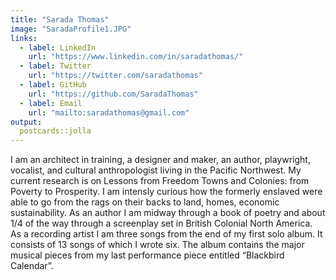 ```yaml
---
title: "Sarada Thomas"
image: "SaradaProfile1.JPG"
links:
  - label: LinkedIn
    url: "https://www.linkedin.com/in/saradathomas/"
  - label: Twitter
    url: "https://twitter.com/saradathomas"
  - label: GitHub
    url: "https://github.com/SaradaThomas"
  - label: Email
    url: "mailto:saradathomas@gmail.com"
output:
  postcards::jolla
---
```

 
I am an architect in training, a designer and maker, an author, playwright, vocalist, and cultural anthropologist living in the Pacific Northwest.
My current research is on Lessons from Freedom Towns and Colonies: from Poverty to Prosperity. I am intensly curious how the formerly enslaved were able to go from the rags on their backs to land, homes, economic sustainability.
As an author I am midway through a book of poetry and about 1/4 of the way through a screenplay set in British Colonial North America.
As a recording artist I am three songs from the end of my first solo album. It consists of 13 songs of which I wrote six. The album contains the major musical pieces from my last performance piece entitled "Blackbird Calendar".




